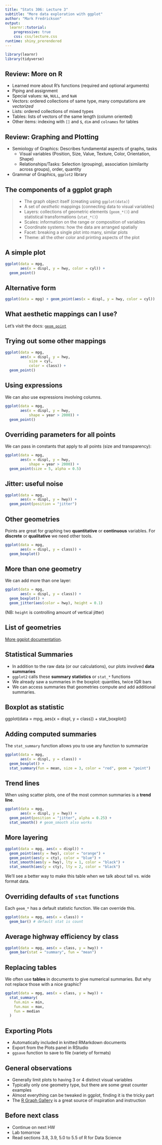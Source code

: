 ```yaml
---
title: "Stats 306: Lecture 3"
subtitle: "More data exploration with ggplot"
author: "Mark Fredrickson"
output: 
  learnr::tutorial:
    progressive: true
    css: css/lecture.css
runtime: shiny_prerendered
---
```



```r
library(learnr)
library(tidyverse)
```

## Review: More on R

* Learned more about R's functions (required and optional arguments)
* Piping and assignment
* Special values: `NA`, `NULL`, and `NaN`
* Vectors: ordered collections of same type, many computations are *vectorized*
* Lists: ordered collections of mixed types
* Tables: lists of vectors of the same length (column oriented)
* Other items: indexing with `[]` and `$`, `dim` and `colnames` for tables

## Review: Graphing and Plotting

* Semiology of Graphics: Describes fundamental aspects of graphs, tasks
  * Visual variables (Position, Size, Value, Texture, Color, Orientation, Shape) 
  * Relationships/Tasks: Selection (grouping), association (similarity across groups), order, quantity
* Grammar of Graphics, `ggplot2` library

## The components of a ggplot graph

>* The graph object itself (creating using `ggplot(data)`)
>* A set of *aesthetic* mappings (connecting data to visual variables)
>* Layers: collections of geometric elements (`geom_*()`) and statistical transformations (`stat_*()`)
>* Scales: information on the range or composition of variables
>* Coordinate systems: how the data are arranged spatially
>* Facet: breaking a single plot into many, similar plots
>* Theme: all the other color and printing aspects of the plot

## A simple plot

```r
ggplot(data = mpg,
       aes(x = displ, y = hwy, color = cyl)) +
  geom_point()
```

## Alternative form

```r
ggplot(data = mpg) + geom_point(aes(x = displ, y = hwy, color = cyl))
```

## What aesthetic mappings can I use?

Let's visit the docs: [`geom_point`](https://ggplot2.tidyverse.org/reference/geom_point.html)

## Trying out some other mappings

```r
ggplot(data = mpg,
       aes(x = displ, y = hwy,
           size = cyl,
           color = class)) + 
  geom_point()
```

## Using expressions

We can also use expressions involving columns.

```r
ggplot(data = mpg,
       aes(x = displ, y = hwy,
           shape = year > 2000)) + 
  geom_point()
```

## Overriding parameters for all points

We can pass in constants that apply to all points (size and transparency):

```r
ggplot(data = mpg,
       aes(x = displ, y = hwy,
           shape = year > 2000)) + 
  geom_point(size = 5, alpha = 0.5)
```

## Jitter: useful noise

```r
ggplot(data = mpg,
       aes(x = displ, y = hwy)) + 
  geom_point(position = "jitter")
```

## Other geometries

Points are great for graphing two **quantitative** or **continuous** variables.
For **discrete** or **qualitative** we need other tools.

```r
ggplot(data = mpg,
       aes(x = displ, y = class)) + 
  geom_boxplot() 
```

## More than one geometry

We can add more than one layer:

```r
ggplot(data = mpg,
       aes(x = displ, y = class)) + 
  geom_boxplot() +
  geom_jitter(aes(color = hwy), height = 0.1)
```
(NB: `height` is controlling amount of vertical jitter)

## List of geometries

[More ggplot documentation](https://ggplot2.tidyverse.org/reference/index.html#geoms).

## Statistical Summaries

* In addition to the raw data (or our calculations), our plots involved **data summaries** 
* `ggplot2` calls these **summary statistics** or `stat_*` functions
* We already saw a summaries in the boxplot: quantiles, twice IQR bars
* We can access summaries that geometries compute and add additional summaries.

## Boxplot as statistic

ggplot(data = mpg,
       aes(x = displ, y = class)) + 
  stat_boxplot() 

## Adding computed summaries

The `stat_summary` function allows you to use any function to summarize 

```r
ggplot(data = mpg,
       aes(x = displ, y = class)) + 
  geom_boxplot() +
  stat_summary(fun = mean, size = 3, color = "red", geom = "point") 
```

## Trend lines

When using scatter plots, one of the most common summaries is a **trend line**.
```r
ggplot(data = mpg,
       aes(x = displ, y = hwy)) + 
  geom_point(position = "jitter", alpha = 0.25) +
  stat_smooth() # geom_smooth also works
```

## More layering

```r
ggplot(data = mpg, aes(x = displ)) +
  geom_point(aes(y = hwy), color = "orange") +
  geom_point(aes(y = cty), color = "blue") +
  stat_smooth(aes(y = hwy), lty = 1, color = "black") +
  stat_smooth(aes(y = cty), lty = 2, color = "black")
```

We'll see a better way to make this table when we talk about tall vs. wide format data.

## Overriding defaults of `stat` functions

Each `geom_*` has a default statistic function. We can override this.

```r
ggplot(data = mpg, aes(x = class)) +
  geom_bar() # default stat is count
```

## Average highway efficiency by class

```r
ggplot(data = mpg, aes(x = class, y = hwy)) +
  geom_bar(stat = "summary", fun = "mean") 
```

## Replacing tables

We often use **tables** in documents to give numerical summaries. But why not
replace those with a nice graphic?
```r
ggplot(data = mpg, aes(x = class, y = hwy)) +
  stat_summary(
    fun.min = min,
    fun.max = max,
    fun = median
  )
```

## Exporting Plots

* Automatically included in knitted RMarkdown documents
* Export from the Plots panel in RStudio
* `ggsave` function to save to file (variety of formats)

## General observations

* Generally limit plots to having 3 or 4 distinct visual variables
* Typically only one geometry type, but there are some great counter examples
* Almost everything can be tweaked in ggplot, finding it is the tricky part
* The [R Graph Gallery](https://r-graph-gallery.com/) is a great source of inspiration and instruction

## Before next class

* Continue on next HW
* Lab tomorrow
* Read sections 3.8, 3.9, 5.0 to 5.5 of R for Data Science
